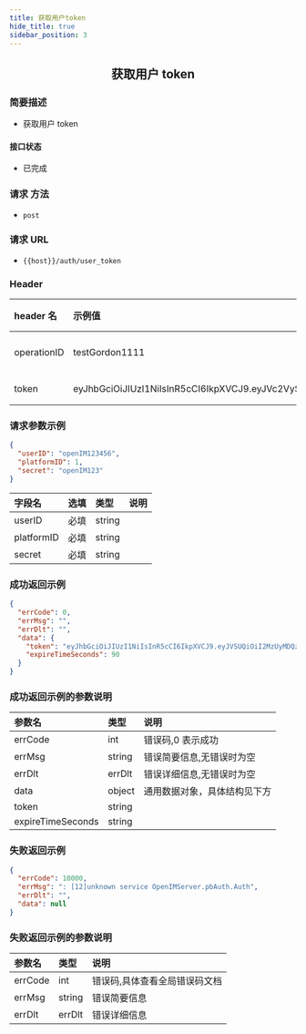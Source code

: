 ```yaml
---
title: 获取用户token
hide_title: true
sidebar_position: 3
---
```


<center>

## 获取用户 token

</center>

### 简要描述

- 获取用户 token

#### 接口状态

- 已完成

### 请求 方法

- `post`

### 请求 URL

- `{{host}}/auth/user_token`

### Header

| header 名   | 示例值                                                                                                                                                                                                      | 选填 | 类型   | 说明                         |
| :---------- | :---------------------------------------------------------------------------------------------------------------------------------------------------------------------------------------------------------- | :--- | ------ | ---------------------------- |
| operationID | testGordon1111                                                                                                                                                                                              | 必填 | string | operationID 用于全局链路追踪 |
| token       | eyJhbGciOiJIUzI1NiIsInR5cCI6IkpXVCJ9.eyJVc2VySUQiOiJvcGVuSU0xMjM0NTYiLCJQbGF0Zm9ybUlEIjoxLCJleHAiOjE2OTU4MjE4MDUsIm5iZiI6MTY4ODA0NTUwNSwiaWF0IjoxNjg4MDQ1ODA1fQ.cY4ecn4qNO59uOkjLiJXSVg57INKOeeXxsNA2ABVFeg | 必填 | string | 管理员或者用户 token         |

### 请求参数示例

```json
{
  "userID": "openIM123456",
  "platformID": 1,
  "secret": "openIM123"
}
```

| 字段名     | 选填 | 类型   | 说明 |
| :--------- | :--- | :----- | ---- |
| userID     | 必填 | string |      |
| platformID | 必填 | string |      |
| secret     | 必填 | string |      |

### 成功返回示例

```json
{
  "errCode": 0,
  "errMsg": "",
  "errDlt": "",
  "data": {
    "token": "eyJhbGciOiJIUzI1NiIsInR5cCI6IkpXVCJ9.eyJVSUQiOiI2MzUyMDQzMzEiLCJQbGF0Zm9ybSI6IklPUyIsImV4cCI6MTY4NjU2MTI2OCwibmJmIjoxNjc4Nzg0OTY4LCJpYXQiOjE2Nzg3ODUyNjh9.bypHmiNJtIcpxxCOcA-cWNe0ymyp4-Sa80pmtpF5G0s",
    "expireTimeSeconds": 90
  }
}
```

### 成功返回示例的参数说明

| 参数名            | 类型   | 说明                         |
| :---------------- | :----- | :--------------------------- |
| errCode           | int    | 错误码,0 表示成功            |
| errMsg            | string | 错误简要信息,无错误时为空    |
| errDlt            | errDlt | 错误详细信息,无错误时为空    |
| data              | object | 通用数据对象，具体结构见下方 |
| token             | string |                              |
| expireTimeSeconds | string |                              |

### 失败返回示例

```json
{
  "errCode": 10000,
  "errMsg": ": [12]unknown service OpenIMServer.pbAuth.Auth",
  "errDlt": "",
  "data": null
}
```

### 失败返回示例的参数说明

| 参数名  | 类型   | 说明                          |
| :------ | :----- | :---------------------------- |
| errCode | int    | 错误码,具体查看全局错误码文档 |
| errMsg  | string | 错误简要信息                  |
| errDlt  | errDlt | 错误详细信息                  |
